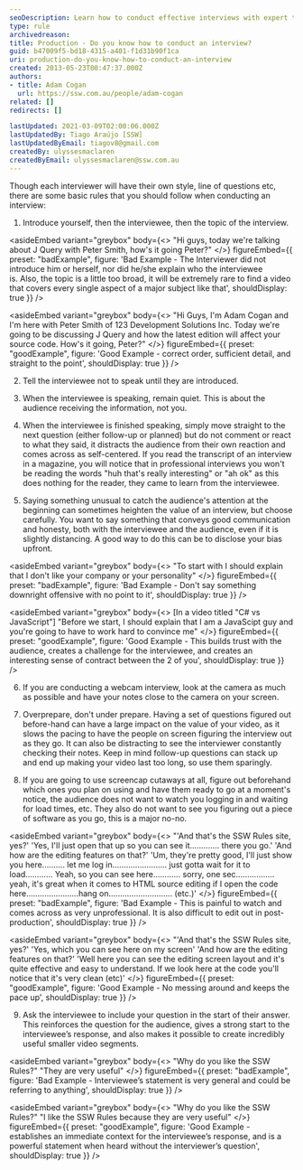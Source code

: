 ```yaml
---
seoDescription: Learn how to conduct effective interviews with expert tips on preparation, questioning, and audience engagement.
type: rule
archivedreason:
title: Production - Do you know how to conduct an interview?
guid: b47009f5-bd18-4315-a401-f1d31b90f1ca
uri: production-do-you-know-how-to-conduct-an-interview
created: 2013-05-23T00:47:37.000Z
authors:
- title: Adam Cogan
  url: https://ssw.com.au/people/adam-cogan
related: []
redirects: []

lastUpdated: 2021-03-09T02:00:06.000Z
lastUpdatedBy: Tiago Araújo [SSW]
lastUpdatedByEmail: tiagov8@gmail.com
createdBy: ulyssesmaclaren
createdByEmail: ulyssesmaclaren@ssw.com.au
---
```


Though each interviewer will have their own style, line of questions etc, there are some basic rules that you should follow when conducting an interview:
1. Introduce yourself, then the interviewee, then the topic of the interview.

<asideEmbed
  variant="greybox"
  body={<>
    "Hi guys, today we're talking about J Query with Peter Smith, how's it going Peter?"
  </>}
  figureEmbed={{
    preset: "badExample",
    figure: 'Bad Example - The Interviewer did not introduce him or herself, nor did he/she explain who the interviewee is. Also, the topic is a little too broad, it will be extremely rare to find a video that covers every single aspect of a major subject like that',
    shouldDisplay: true
  }}
/>

<asideEmbed
  variant="greybox"
  body={<>
    "Hi Guys, I'm Adam Cogan and I'm here with Peter Smith of 123 Development Solutions Inc. Today we're going to be discussing J Query and how the latest edition will affect your source code. How's it going, Peter?"
  </>}
  figureEmbed={{
    preset: "goodExample",
    figure: 'Good Example - correct order, sufficient detail, and straight to the point',
    shouldDisplay: true
  }}
/>

2. Tell the interviewee not to speak until they are introduced.

3. When the interviewee is speaking, remain quiet. This is about the audience receiving the information, not you.

4. When the interviewee is finished speaking, simply move straight to the next question (either follow-up or planned) but do not comment or react to what they said, it distracts the audience from their own reaction and comes across as self-centered. If you read the transcript of an interview in a magazine, you will notice that in professional interviews you won't be reading the words "huh that's really interesting" or "ah ok" as this does nothing for the reader, they came to learn from the interviewee.

5. Saying something unusual to catch the audience's attention at the beginning can sometimes heighten the value of an interview, but choose carefully. You want to say something that conveys good communication and honesty, both with the interviewee and the audience, even if it is slightly distancing. A good way to do this can be to disclose your bias upfront.

<asideEmbed
  variant="greybox"
  body={<>
    "To start with I should explain that I don't like your company or your personality"
  </>}
  figureEmbed={{
    preset: "badExample",
    figure: 'Bad Example - Don\'t say something downright offensive with no point to it',
    shouldDisplay: true
  }}
/>

<asideEmbed
  variant="greybox"
  body={<>
    [In a video titled "C# vs JavaScript"] "Before we start, I should explain that I am a JavaScipt guy and you're going to have to work hard to convince me"
  </>}
  figureEmbed={{
    preset: "goodExample",
    figure: 'Good Example - This builds trust with the audience, creates a challenge for the interviewee, and creates an interesting sense of contract between the 2 of you',
    shouldDisplay: true
  }}
/>

6. If you are conducting a webcam interview, look at the camera as much as possible and have your notes close to the camera on your screen.

7. Overprepare, don't under prepare. Having a set of questions figured out before-hand can have a large impact on the value of your video, as it slows the pacing to have the people on screen figuring the interview out as they go. It can also be distracting to see the interviewer constantly checking their notes. Keep in mind follow-up questions can stack up and end up making your video last too long, so use them sparingly.

8. If you are going to use screencap cutaways at all, figure out beforehand which ones you plan on using and have them ready to go at a moment's notice, the audience does not want to watch you logging in and waiting for load times, etc. They also do not want to see you figuring out a piece of software as you go, this is a major no-no.

<asideEmbed
  variant="greybox"
  body={<>
    "'And that's the SSW Rules site, yes?'
'Yes, I'll just open that up so you can see it............. there you go.'
'And how are the editing features on that?'
'Um, they're pretty good, I'll just show you here.......... let me log in........................ just gotta wait for it to load............ Yeah, so you can see here............ sorry, one sec................. yeah, it's great when it comes to HTML source editing if I open the code here.......................hang on............................ (etc.)'
  </>}
  figureEmbed={{
    preset: "badExample",
    figure: 'Bad Example - This is painful to watch and comes across as very unprofessional. It is also difficult to edit out in post-production',
    shouldDisplay: true
  }}
/>

<asideEmbed
  variant="greybox"
  body={<>
    "'And that's the SSW Rules site, yes?'
'Yes, which you can see here on my screen'
'And how are the editing features on that?'
'Well here you can see the editing screen layout and it's quite effective and easy to understand. If we look here at the code you'll notice that it's very clean (etc)'
  </>}
  figureEmbed={{
    preset: "goodExample",
    figure: 'Good Example - No messing around and keeps the pace up',
    shouldDisplay: true
  }}
/>

9. Ask the interviewee to include your question in the start of their answer. This reinforces the question for the audience, gives a strong start to the interviewee’s response, and also makes it possible to create incredibly useful smaller video segments.

<asideEmbed
  variant="greybox"
  body={<>
    "Why do you like the SSW Rules?"
"They are very useful"
  </>}
  figureEmbed={{
    preset: "badExample",
    figure: 'Bad Example - Interviewee’s statement is very general and could be referring to anything',
    shouldDisplay: true
  }}
/>

<asideEmbed
  variant="greybox"
  body={<>
    "Why do you like the SSW Rules?"
"I like the SSW Rules because they are very useful"
  </>}
  figureEmbed={{
    preset: "goodExample",
    figure: 'Good Example - establishes an immediate context for the interviewee’s response, and is a powerful statement when heard without the interviewer’s question',
    shouldDisplay: true
  }}
/>
